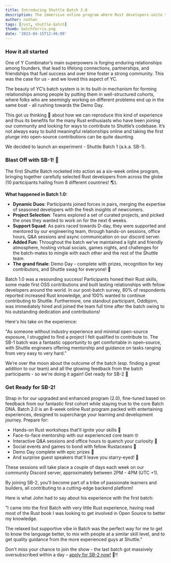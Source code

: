 ```yaml
---
title: Introducing Shuttle Batch 2.0
description: The immersive online program where Rust developers unite to learn, collaborate, and contribute will be running again from May 2nd - apply now!
author: nathan
tags: [rust, shuttle-batch]
thumb: batchferris.png
date: '2023-04-15T12:46:00'
---
```


### How it all started

One of Y Combinator’s main superpowers is forging enduring relationships among founders, that lead to lifelong connections, partnerships, and friendships that fuel success and over time foster a strong community. This was the case for us - and we loved this aspect of YC.

The beauty of YC’s batch system is in its built-in mechanism for forming relationships among people by putting them in well-structured cohorts, where folks who are seemingly working on different problems end up in the same boat - all rushing towards the Demo Day.

This got us thinking 🤔 about how we can reproduce this kind of experience and thus its benefits for the many Rust enthusiasts who have been joining our community and looking for ways to contribute to Shuttle’s codebase. It’s not always easy to build meaningful relationships online and taking the first plunge into open-source contributions can be quite daunting.

We decided to launch an experiment - Shuttle Batch 1 (a.k.a. SB-1).

### **Blast Off with SB-1! 🚀**

The first Shuttle Batch rocketed into action as a six-week online program, bringing together carefully selected Rust developers from across the globe (10 participants hailing from 8 different countries! 🌎).

**What happened in Batch 1.0:**

-   **Dynamic Duos**: Participants joined forces in pairs, merging the expertise of seasoned developers with the fresh insights of newcomers.
-   **Project Selection**: Teams explored a set of curated projects, and picked the ones they wanted to work on for the next 6 weeks.
-   **Support Squad**: As pairs raced towards D-day, they were supported and mentored by our engineering team, through hands-on sessions, office hours, Q&A sessions and async communication on our discord server.
-   **Added Fun:** Throughout the batch we’ve maintained a light and friendly atmosphere, hosting virtual socials, games nights, and challenges for the batch-mates to mingle with each other and the rest of the Shuttle team.
-   **The grand finale**: Demo Day - complete with prizes, recognition for key contributors, and Shuttle swag for everyone! 👕

Batch 1.0 was a resounding success! Participants honed their Rust skills, some made first OSS contributions and built lasting relationships with fellow developers around the world. In our post-batch survey, 80% of respondents reported increased Rust knowledge, and 100% wanted to continue contributing to Shuttle. Furthermore, one standout participant, Oddbjorn, was immediately hired and joined the team full time after the batch owing to his outstanding dedication and contributions!

Here's his take on the experience:

"As someone without industry experience and minimal open-source exposure, I struggled to find a project I felt qualified to contribute to. The SB-1 batch was a fantastic opportunity to get comfortable in open-source, with Shuttle engineers offering mentorship and guidance on tasks ranging from very easy to very hard.”

We’re over the moon about the outcome of the batch (esp. finding a great addition to our team) and all the glowing feedback from the batch participants - so we're doing it again! Get ready for SB-2 🎉

### **Get Ready for SB-2!**

Strap in for our upgraded and enhanced program (2.0), fine-tuned based on feedback from our fantastic first cohort while staying true to the core Batch DNA. Batch 2.0 is an 8-week online Rust program packed with entertaining experiences, designed to supercharge your learning and development journey. Prepare for:

-   Hands-on Rust workshops that'll ignite your skills 🔧
-   Face-to-face mentorship with our experienced core team 🤓
-   Interactive Q&A sessions and office hours to quench your curiosity 🎤
-   Social events and games to bond with fellow Rustaceans 🎲
-   Demo Day complete with epic prizes 🏅
-   And surprise guest speakers that'll leave you starry-eyed! 🌟

These sessions will take place a couple of days each week on our community Discord server, approximately between 2PM - 4PM (UTC +1).

By joining SB-2, you'll become part of a tribe of passionate learners and builders, all contributing to a cutting-edge backend platform!

Here is what John had to say about his experience with the first batch:

"I came into the first Batch with very little Rust experience, having read most of the Rust book I was looking to get involved in Open Source to better my knowledge.

The relaxed but supportive vibe in Batch was the perfect way for me to get to know the language better, to mix with people at a similar skill level, and to get quality guidance from the more experienced guys at Shuttle."

Don't miss your chance to join the show - the last batch got massively oversubscribed within a day – [apply for SB-2 now!](https://www.shuttle.dev/shuttle-batch) 🚀‼️

